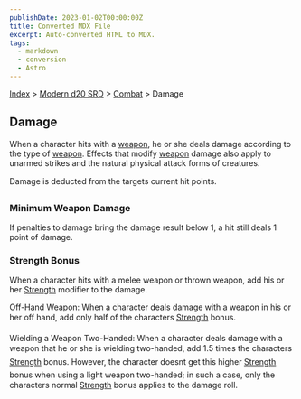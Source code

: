 ```yaml
---
publishDate: 2023-01-02T00:00:00Z
title: Converted MDX File
excerpt: Auto-converted HTML to MDX.
tags:
  - markdown
  - conversion
  - Astro
---
```


[Index](-index) > [Modern d20 SRD](modern-d20-srd-index) > [Combat](modern-d20-srd-combat-index) > Damage

## Damage

When a character hits with a [weapon](modern-d20-srd-equipment-equipment-weapons), he or she deals damage according to the type of [weapon](modern-d20-srd-equipment-equipment-weapons). Effects that modify [weapon](modern-d20-srd-equipment-equipment-weapons) damage also apply to unarmed strikes and the natural physical attack forms of creatures.

Damage is deducted from the targets current hit points.

### Minimum Weapon Damage

If penalties to damage bring the damage result below 1, a hit still deals 1 point of damage.

### Strength Bonus

When a character hits with a melee weapon or thrown weapon, add his or her [Strength](modern-d20-srd-basics-ability-scores) modifier to the damage.

Off-Hand Weapon: When a character deals damage with a weapon in his or her
off hand, add only half of the characters [Strength](modern-d20-srd-basics-ability-scores) bonus.

Wielding a Weapon Two-Handed: When a character deals damage with a weapon that he or she is wielding two-handed, add 1.5 times the characters [Strength](modern-d20-srd-basics-ability-scores) bonus. However, the character doesnt get this higher [Strength](modern-d20-srd-basics-ability-scores) bonus when using a light weapon two-handed; in such a case, only the characters normal [Strength](modern-d20-srd-basics-ability-scores) bonus applies to the damage roll.
